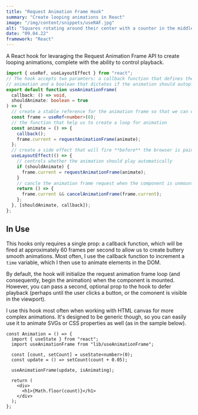 ```yaml
---
title: "Request Animation Frame Hook"
summary: "Create looping animations in React"
image: "/img/content/snippets/useRAF.jpg"
alt: "Squares rotating around their center with a counter in the middle"
date: "09.04.22"
framework: "React"
---
```



A React hook for levaraging the Request Animation Frame API to create looping animations, complete with the ability to control playback.

```ts title="useAnimationFrame.ts"
import { useRef, useLayoutEffect } from "react";
// The hook accepts two paramters: a callback function that defines the
// animation and a boolean that dictates if the animation should autoplay
export default function useAnimationFrame(
  callback: () => void,
  shouldAnimate: boolean = true
) => {
  // create a stable reference for the animation frame so that we can cancle it later
  const frame = useRef<number>(0);
  // the function that help us to create a loop for animation
  const animate = () => {
    callback();
    frame.current = requestAnimationFrame(animate);
  };
  // create a side effect that will fire **before** the browser is painted
  useLayoutEffect(() => {
    // controls whether the animation should play automatically
    if (shouldAnimate) {
      frame.current = requestAnimationFrame(animate);
    }
    // cancle the animation frame request when the component is unmounted/re-rendered
    return () => {
      frame.current && cancelAnimationFrame(frame.current);
    };
  }, [shouldAnimate, callback]);
};
```

## In Use

This hooks only requires a single prop: a callback function, which will be fired at approximately 60 frames per second to allow us to create buttery smooth animations. Most often, I use the callback function to increment a `time` variable, which I then use to animate elements in the DOM.

By default, the hook will initialize the request animation frame loop (and consequently, begin the animation) when the component is mounted. However, you can pass a second, optional prop to the hook to defer playback (perhaps until the user clicks a button, or the comonent is visible in the viewport).

I use this hook most often when working with HTML canvas for more complex animations. It's designed to be generic though, so you can easily use it to animate SVGs or CSS properties as well (as in the sample below).

<ReactRAF />

```tsx title="ReactAnimationFrame.tsx"
const Animation = () => {
  import { useState } from "react";
  import useAnimationFrame from "lib/useAnimationFrame";

  const [count, setCount] = useState<number>(0);
  const update = () => setCount(count + 0.05);

  useAnimationFrame(update, isAnimating);

  return (
    <div>
      <h1>{Math.floor(count)}</h1>
    </div>
  );
};
```
